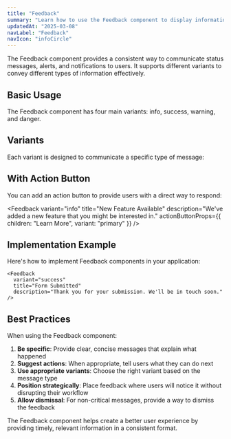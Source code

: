 ```yaml
---
title: "Feedback"
summary: "Learn how to use the Feedback component to display informational, success, warning, and error messages to users."
updatedAt: "2025-03-08"
navLabel: "Feedback"
navIcon: "infoCircle"
---
```


The Feedback component provides a consistent way to communicate status messages, alerts, and notifications to users. It supports different variants to convey different types of information effectively.

## Basic Usage

The Feedback component has four main variants: info, success, warning, and danger.

<Feedback
  icon
  variant="info"
  title="Information"
  description="This is an informational message for the user."
/>

## Variants

Each variant is designed to communicate a specific type of message:

<Feedback
  icon
  marginBottom="24"
  variant="success"
  title="Success"
  description="Your changes have been saved successfully."
/>

<Feedback
  icon
  marginBottom="24"
  variant="warning"
  title="Warning"
  description="Your session will expire in 5 minutes. Please save your work."
/>

<Feedback
  icon
  marginBottom="24"
  variant="danger"
  title="Error"
  description="There was a problem processing your request. Please try again."
/>

## With Action Button

You can add an action button to provide users with a direct way to respond:

<Feedback
  variant="info"
  title="New Feature Available"
  description="We've added a new feature that you might be interested in."
  actionButtonProps={{
    children: "Learn More",
    variant: "primary"
  }}
/>

## Implementation Example

Here's how to implement Feedback components in your application:

```tsx
<Feedback
  variant="success"
  title="Form Submitted"
  description="Thank you for your submission. We'll be in touch soon."
/>
```

## Best Practices

When using the Feedback component:

1. **Be specific**: Provide clear, concise messages that explain what happened
2. **Suggest actions**: When appropriate, tell users what they can do next
3. **Use appropriate variants**: Choose the right variant based on the message type
4. **Position strategically**: Place feedback where users will notice it without disrupting their workflow
5. **Allow dismissal**: For non-critical messages, provide a way to dismiss the feedback

The Feedback component helps create a better user experience by providing timely, relevant information in a consistent format.
